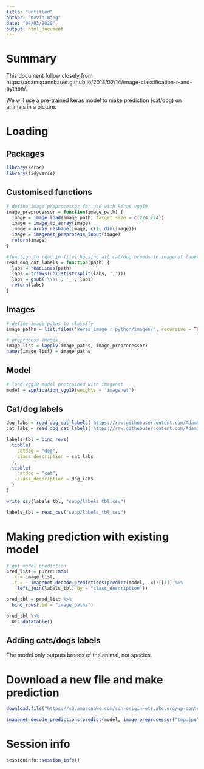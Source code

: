 ```yaml
---
title: "Untitled"
author: "Kevin Wang"
date: "07/03/2020"
output: html_document
---
```


# Summary

This document follow closely from https://adamspannbauer.github.io/2018/02/14/image-classification-r-and-python/. 

We will use a pre-trained keras model to make prediction (cat/dog) on animals in a picture.

# Loading 

## Packages
```r
library(keras)
library(tidyverse)
```


## Customised functions
```r
# define image preprocessor for use with keras vgg19
image_preprocessor = function(image_path) {
  image = image_load(image_path, target_size = c(224,224))
  image = image_to_array(image)
  image = array_reshape(image, c(1, dim(image)))
  image = imagenet_preprocess_input(image)
  return(image)
}

#function to read in files housing all cat/dog breeds in imagenet labels
read_dog_cat_labels = function(path) {
  labs = readLines(path)
  labs = trimws(unlist(strsplit(labs, ',')))
  labs = gsub('\\s+', '_', labs)
  return(labs)
}
```


## Images
```r
# define image paths to classify
image_paths = list.files('keras_image_r_python/images/', recursive = TRUE, full.names = TRUE)

# preprocess images
image_list = lapply(image_paths, image_preprocessor)
names(image_list) = image_paths
```


## Model
```r
# load vgg19 model pretrained with imagenet
model = application_vgg19(weights = 'imagenet')
```


## Cat/dog labels
```r
dog_labs = read_dog_cat_labels('https://raw.githubusercontent.com/AdamSpannbauer/keras_image_r_python/master/data/dog_classes.txt')
cat_labs = read_dog_cat_labels('https://raw.githubusercontent.com/AdamSpannbauer/keras_image_r_python/master/data/cat_classes.txt')

labels_tbl = bind_rows(
  tibble(
    catdog = "dog",
    class_description = cat_labs
  ),
  tibble(
    catdog = "cat",
    class_description = dog_labs
  )
)

write_csv(labels_tbl, "supp/labels_tbl.csv")
```

```r
labels_tbl = read_csv("supp/labels_tbl.csv")
```


# Making prediction with existing model 

```r
# get model prediction
pred_list = purrr::map(
  .x = image_list, 
  .f = ~ imagenet_decode_predictions(predict(model, .x))[[1]] %>%
    left_join(labels_tbl, by = "class_description"))

pred_tbl = pred_list %>% 
  bind_rows(.id = "image_paths")

pred_tbl %>% 
  DT::datatable()
```

## Adding cats/dogs labels

The model only outputs breeds of the animal, not species. 

# Download a new file and make prediction
```r
download.file("https://s3.amazonaws.com/cdn-origin-etr.akc.org/wp-content/uploads/2017/11/12234558/Chinook-On-White-03.jpg", destfile = "tmp.jpg")

imagenet_decode_predictions(predict(model, image_preprocessor("tmp.jpg")))[[1]]
```


# Session info
```r
sessioninfo::session_info()
```


